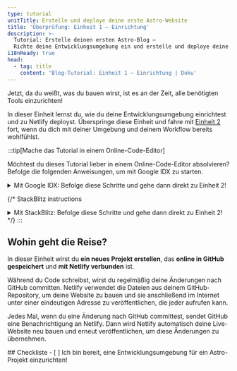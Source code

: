 ```yaml
---
type: tutorial
unitTitle: Erstelle und deploye deine erste Astro-Website
title: 'Überprüfung: Einheit 1 – Einrichtung'
description: >-
  Tutorial: Erstelle deinen ersten Astro-Blog —
  Richte deine Entwicklungsumgebung ein und erstelle und deploye deine erste Astro-Website
i18nReady: true
head:
  - tag: title
    content: 'Blog-Tutorial: Einheit 1 – Einrichtung | Doku'
---
```



Jetzt, da du weißt, was du bauen wirst, ist es an der Zeit, alle benötigten Tools einzurichten!  

In dieser Einheit lernst du, wie du deine Entwicklungsumgebung einrichtest und zu Netlify deployst. Überspringe diese Einheit und fahre mit [Einheit 2](/de/tutorial/2-pages/) fort, wenn du dich mit deiner Umgebung und deinem Workflow bereits wohlfühlst.

:::tip[Mache das Tutorial in einem Online-Code-Editor]

Möchtest du dieses Tutorial lieber in einem Online-Code-Editor absolvieren? Befolge die folgenden Anweisungen, um mit Google IDX zu starten.

<details>
<summary>Mit Google IDX: Befolge diese Schritte und gehe dann direkt zu Einheit 2!</summary>

**IDX einrichten**

<Steps>
1. Folge dem externen Link, um [die „Empty Project“-Vorlage in einem neuen Workspace auf IDX zu öffnen](https://astro.new/minimal?on=idx).

2. Folge der Aufforderung, dich in dein Google-Konto einzuloggen, falls du noch nicht angemeldet bist.

3. Gib deinem Projekt einen Namen, wenn du es anders als „Empty Project“ nennen möchtest. Klicke **Create**.

4. Warte, bis der Workspace erstellt wurde. Das kann 30–60 Sekunden dauern. Wenn alles klappt, siehst du dein Astro-Projekt in einem Online-Code-Editor geladen.

5. Warte, bis IDX zwei Skripte ausführt: eines zur Installation von Astro und eines zum Starten des Entwicklungsservers. Es kann kurzzeitig die Meldung erscheinen, dass dein Workspace „Astro nicht finden konnte“. Diese Meldung kann ignoriert oder geschlossen werden, falls sie sich nicht von selbst schließt.
</Steps>

**Änderung vornehmen**

Wenn alles funktioniert hat, solltest du den Code der Datei `src/pages/index.astro` geöffnet sehen, in geteilter Ansicht mit einer Live-Vorschau der Website. Folge der Anleitung unter [„Schreibe deine erste Zeile Astro“](/de/tutorial/1-setup/3/), um diese Datei zu ändern.

**GitHub-Repository erstellen**

<Steps>
1. Öffne den Navigationspunkt „Source Control“ in der vertikalen Menüleiste oder mit <kbd>Strg + Umschalttaste + G</kbd>. 

2. Wähle die Option, das Projekt auf GitHub zu veröffentlichen. Dadurch wird ein neues Repository in deinem GitHub-Konto erstellt.
3. Folge den Anweisungen, um dich bei deinem GitHub-Konto anzumelden.
4. Nach der Anmeldung kannst du in IDX den Namen deines neuen Repositories wählen und festlegen, ob es privat oder öffentlich sein soll. Für dieses Tutorial kannst du beides wählen.
5. IDX führt einen ersten Commit aus und veröffentlicht das Projekt in deinem neuen GitHub-Repository.
6. Wenn du zukünftig Änderungen hast, die zurück an GitHub übertragen werden sollen, zeigt das Symbol für „Source Control“ eine Zahl an – die Anzahl der Dateien, die sich seit dem letzten Commit geändert haben. Öffne diesen Tab, führe die beiden Schritte „Commit“ und „Publish“ aus, gib eine Commit-Nachricht ein und aktualisiere dein Repository.
</Steps>

**Website deployen**

Wenn du zu Netlify deployen möchtest, um eine live veröffentlichte Version deiner Website zu haben, fahre in Einheit 1 mit [Deine Website ins Web deployen](/de/tutorial/1-setup/5/) fort.

Andernfalls überspringe diese Einheit und beginne mit [Einheit 2](/de/tutorial/2-pages/), um mit Astro zu bauen!

</details>

{/* StackBlitz instructions 
<details>
<summary>Mit StackBlitz: Befolge diese Schritte und gehe dann direkt zu Einheit 2!</summary>

**StackBlitz einrichten**

<Steps>
1. Folge dem externen Link, um [die „Empty Project“-Vorlage auf StackBlitz zu öffnen](https://astro.new/minimal?on=stackblitz).

2. Klicke oben rechts auf „Sign in“, um dich mit deinen GitHub-Zugangsdaten anzumelden.

3. Klicke oben links im StackBlitz-Editor auf „fork“, um die Vorlage in deinem eigenen Konto zu speichern.

4. Warte, bis das Projekt geladen ist. Du solltest eine Live-Vorschau des „Empty Project“-Starters sehen.
</Steps>

**Änderung vornehmen**

Im Datei-Bereich solltest du `src/pages/index.astro` sehen. Klicke darauf und folge [„Schreibe deine erste Zeile Astro“](/de/tutorial/1-setup/3/), um diese Datei zu ändern.

**GitHub-Repository erstellen**

<Steps>
1. Klicke oben in der Dateiliste auf <kbd>Connect Repository</kbd>, gib einen neuen Namen für dein Repository ein und klicke auf <kbd>Create repo & push</kbd>. 

2. Wenn du Änderungen hast, die du zurück an GitHub übertragen möchtest, erscheint oben links ein „Commit“-Button. Klicke darauf, gib eine Commit-Nachricht ein und aktualisiere dein Repository.
</Steps>

**Website deployen**

Wenn du zu Netlify deployen möchtest, um eine live veröffentlichte Version deiner Website zu haben, fahre in Einheit 1 mit [Deine Website ins Web deployen](/de/tutorial/1-setup/5/) fort.

Andernfalls überspringe diese Einheit und beginne mit [Einheit 2](/de/tutorial/2-pages/), um mit Astro zu bauen!

</details>
*/}
:::

## Wohin geht die Reise?

In dieser Einheit wirst du **ein neues Projekt erstellen**, das **online in GitHub gespeichert** und **mit Netlify verbunden** ist.  

Während du Code schreibst, wirst du regelmäßig deine Änderungen nach GitHub committen. Netlify verwendet die Dateien aus deinem GitHub-Repository, um deine Website zu bauen und sie anschließend im Internet unter einer eindeutigen Adresse zu veröffentlichen, die jeder aufrufen kann.

Jedes Mal, wenn du eine Änderung nach GitHub committest, sendet GitHub eine Benachrichtigung an Netlify. Dann wird Netlify automatisch deine Live-Website neu bauen und erneut veröffentlichen, um diese Änderungen zu übernehmen.

<Box icon="check-list">
## Checkliste

<Checklist>
- [ ] Ich bin bereit, eine Entwicklungsumgebung für ein Astro-Projekt einzurichten!
</Checklist>
</Box>
